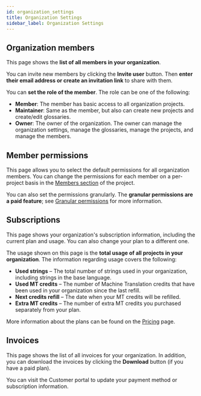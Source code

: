 ---
id: organization_settings
title: Organization Settings
sidebar_label: Organization Settings
---


## Organization members

This page shows the **list of all members in your organization**.

You can invite new members by clicking the **Invite user** button. Then **enter their email address or create an invitation link** to share with them.

You can **set the role of the member**. The role can be one of the following:

- **Member**: The member has basic access to all organization projects.
- **Maintainer**: Same as the member, but also can create new projects and create/edit glossaries.
- **Owner**: The owner of the organization. The owner can manage the organization settings, manage the glossaries, manage the projects, and manage the members.

<ScreenshotWrapper
  src="/img/docs/platform/new-invitation.webp"
  alt="new member invitation"
/>

## Member permissions

This page allows you to select the default permissions for all organization members. You can change the permissions for each member on a per-project basis in the [Members section](members) of the project.

<ScreenshotWrapper
  src="/img/docs/platform/organization-member-permissions.webp"
  alt="Organization member permissions"
/>

You can also set the permissions granularly. The **granular permissions are a paid feature**; see [Granular permissions](members#granular-permissions) for more information.

## Subscriptions

This page shows your organization's subscription information, including the current plan and usage. You can also change your plan to a different one.

<ScreenshotWrapper
  src="/img/docs/platform/subscriptions.webp"
  alt="Tolgee subscriptions"
/>

The usage shown on this page is the **total usage of all projects in your organization**. The information regarding usage covers the following:

- **Used strings** – The total number of strings used in your organization, including strings in the base language.
- **Used MT credits** – The number of Machine Translation credits that have been used in your organization since the last refill.
- **Next credits refill** – The date when your MT credits will be refilled.
- **Extra MT credits** – The number of extra MT credits you purchased separately from your plan.

More information about the plans can be found on the [Pricing](https://tolgee.io/pricing) page.

## Invoices

This page shows the list of all invoices for your organization. In addition, you can download the invoices by clicking the **Download** button (if you have a paid plan).

You can visit the Customer portal to update your payment method or subscription information.
